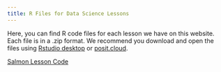 ```yaml
--- 
title: R Files for Data Science Lessons
---
```


Here, you can find R code files for each lesson we have on this website. Each file is in a .zip format. We recommend you download and open the files using [Rstudio desktop](https://posit.co/download/rstudio-desktop/) or [posit.cloud](https://posit.cloud/content/yours?sort=name_asc). 

[Salmon Lesson Code](files/zip_lessons_code/SalmonLessonCode.zip)
